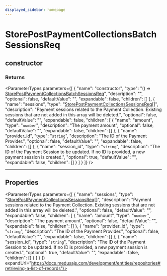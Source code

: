 ```yaml
---
displayed_sidebar: homepage
---
```



# StorePostPaymentCollectionsBatchSessionsReq

## constructor

### Returns

<ParameterTypes parameters={[
  {
    "name": "constructor",
    "type": "() => [StorePostPaymentCollectionsBatchSessionsReq](medusa.StorePostPaymentCollectionsBatchSessionsReq.mdx)",
    "description": "",
    "optional": false,
    "defaultValue": "",
    "expandable": false,
    "children": []
  },
  {
    "name": "sessions",
    "type": "[StorePostPaymentCollectionsSessionsReq](medusa.StorePostPaymentCollectionsSessionsReq.mdx)[]",
    "description": "Payment sessions related to the Payment Collection. Existing sessions that are not added in this array will be deleted.",
    "optional": false,
    "defaultValue": "",
    "expandable": false,
    "children": [
      {
        "name": "amount",
        "type": "`number`",
        "description": "The payment amount",
        "optional": false,
        "defaultValue": "",
        "expandable": false,
        "children": []
      },
      {
        "name": "provider_id",
        "type": "`string`",
        "description": "The ID of the Payment Provider.",
        "optional": false,
        "defaultValue": "",
        "expandable": false,
        "children": []
      },
      {
        "name": "session_id",
        "type": "`string`",
        "description": "The ID of the Payment Session to be updated. If no ID is provided, a new payment session is created.",
        "optional": true,
        "defaultValue": "",
        "expandable": false,
        "children": []
      }
    ]
  }
]} />

___

## Properties

<ParameterTypes parameters={[
  {
    "name": "sessions",
    "type": "[StorePostPaymentCollectionsSessionsReq](medusa.StorePostPaymentCollectionsSessionsReq.mdx)[]",
    "description": "Payment sessions related to the Payment Collection. Existing sessions that are not added in this array will be deleted.",
    "optional": false,
    "defaultValue": "",
    "expandable": false,
    "children": [
      {
        "name": "amount",
        "type": "`number`",
        "description": "The payment amount",
        "optional": false,
        "defaultValue": "",
        "expandable": false,
        "children": []
      },
      {
        "name": "provider_id",
        "type": "`string`",
        "description": "The ID of the Payment Provider.",
        "optional": false,
        "defaultValue": "",
        "expandable": false,
        "children": []
      },
      {
        "name": "session_id",
        "type": "`string`",
        "description": "The ID of the Payment Session to be updated. If no ID is provided, a new payment session is created.",
        "optional": true,
        "defaultValue": "",
        "expandable": false,
        "children": []
      }
    ]
  }
]} expandUrl="https://docs.medusajs.com/development/entities/repositories#retrieving-a-list-of-records"/>
